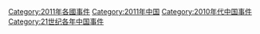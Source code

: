 [[Category:2011年各國事件|Category:2011年各國事件]]
[[Category:2011年中国|Category:2011年中国]]
[[Category:2010年代中国事件|Category:2010年代中国事件]]
[[Category:21世纪各年中国事件|Category:21世纪各年中国事件]]